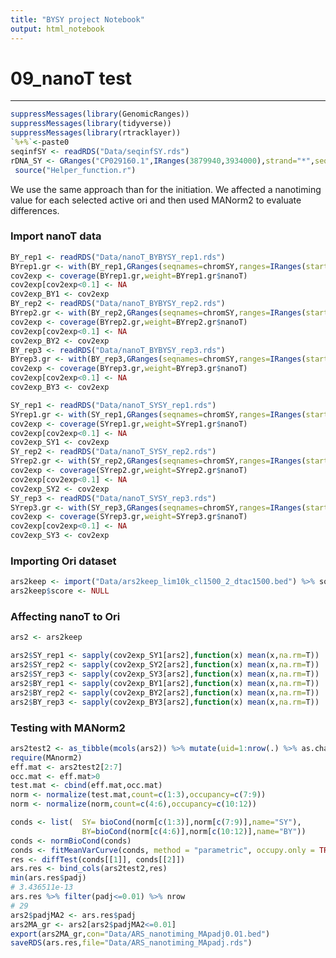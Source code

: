 ```yaml
---
title: "BYSY project Notebook"
output: html_notebook
---  
```

# 09_nanoT test  

***  

```r
suppressMessages(library(GenomicRanges))
suppressMessages(library(tidyverse))
suppressMessages(library(rtracklayer))
`%+%`<-paste0
seqinfSY <- readRDS("Data/seqinfSY.rds")
rDNA_SY <- GRanges("CP029160.1",IRanges(3879940,3934000),strand="*",seqinfo=seqinfSY)
 source("Helper_function.r")
```

We use the same approach than for the initiation. We affected a nanotiming value for each selected active ori and then used MANorm2 to evaluate differences.

### Import nanoT data
```r
BY_rep1 <- readRDS("Data/nanoT_BYBYSY_rep1.rds")
BYrep1.gr <- with(BY_rep1,GRanges(seqnames=chromSY,ranges=IRanges(start=startnSY,end=endnSY),strand="*",seqinfo=seqinfSY,nanoT=nanoTsc99))
cov2exp <- coverage(BYrep1.gr,weight=BYrep1.gr$nanoT)
cov2exp[cov2exp<0.1] <- NA
cov2exp_BY1 <- cov2exp
BY_rep2 <- readRDS("Data/nanoT_BYBYSY_rep2.rds")
BYrep2.gr <- with(BY_rep2,GRanges(seqnames=chromSY,ranges=IRanges(start=startnSY,end=endnSY),strand="*",seqinfo=seqinfSY,nanoT=nanoTsc99))
cov2exp <- coverage(BYrep2.gr,weight=BYrep2.gr$nanoT)
cov2exp[cov2exp<0.1] <- NA
cov2exp_BY2 <- cov2exp
BY_rep3 <- readRDS("Data/nanoT_BYBYSY_rep3.rds")
BYrep3.gr <- with(BY_rep3,GRanges(seqnames=chromSY,ranges=IRanges(start=startnSY,end=endnSY),strand="*",seqinfo=seqinfSY,nanoT=nanoTsc99))
cov2exp <- coverage(BYrep3.gr,weight=BYrep3.gr$nanoT)
cov2exp[cov2exp<0.1] <- NA
cov2exp_BY3 <- cov2exp

SY_rep1 <- readRDS("Data/nanoT_SYSY_rep1.rds")
SYrep1.gr <- with(SY_rep1,GRanges(seqnames=chromSY,ranges=IRanges(start=positions,end=positions+999),strand="*",seqinfo=seqinfSY,nanoT=nanoTsc99))
cov2exp <- coverage(SYrep1.gr,weight=SYrep1.gr$nanoT)
cov2exp[cov2exp<0.1] <- NA
cov2exp_SY1 <- cov2exp
SY_rep2 <- readRDS("Data/nanoT_SYSY_rep2.rds")
SYrep2.gr <- with(SY_rep2,GRanges(seqnames=chromSY,ranges=IRanges(start=positions,end=positions+999),strand="*",seqinfo=seqinfSY,nanoT=nanoTsc99))
cov2exp <- coverage(SYrep2.gr,weight=SYrep2.gr$nanoT)
cov2exp[cov2exp<0.1] <- NA
cov2exp_SY2 <- cov2exp
SY_rep3 <- readRDS("Data/nanoT_SYSY_rep3.rds")
SYrep3.gr <- with(SY_rep3,GRanges(seqnames=chromSY,ranges=IRanges(start=positions,end=positions+999),strand="*",seqinfo=seqinfSY,nanoT=nanoTsc99))
cov2exp <- coverage(SYrep3.gr,weight=SYrep3.gr$nanoT)
cov2exp[cov2exp<0.1] <- NA
cov2exp_SY3 <- cov2exp
```

### Importing Ori dataset
```r
ars2keep <- import("Data/ars2keep_lim10k_cl1500_2_dtac1500.bed") %>% sort
ars2keep$score <- NULL
```

### Affecting nanoT to Ori

```r
ars2 <- ars2keep

ars2$SY_rep1 <- sapply(cov2exp_SY1[ars2],function(x) mean(x,na.rm=T))
ars2$SY_rep2 <- sapply(cov2exp_SY2[ars2],function(x) mean(x,na.rm=T))
ars2$SY_rep3 <- sapply(cov2exp_SY3[ars2],function(x) mean(x,na.rm=T))
ars2$BY_rep1 <- sapply(cov2exp_BY1[ars2],function(x) mean(x,na.rm=T))
ars2$BY_rep2 <- sapply(cov2exp_BY2[ars2],function(x) mean(x,na.rm=T))
ars2$BY_rep3 <- sapply(cov2exp_BY3[ars2],function(x) mean(x,na.rm=T))
```

### Testing with MANorm2

```r
ars2test2 <- as_tibble(mcols(ars2)) %>% mutate(uid=1:nrow(.) %>% as.character)
require(MAnorm2)
eff.mat <- ars2test2[2:7]
occ.mat <- eff.mat>0
test.mat <- cbind(eff.mat,occ.mat)
norm <- normalize(test.mat,count=c(1:3),occupancy=c(7:9))
norm <- normalize(norm,count=c(4:6),occupancy=c(10:12))

conds <- list(	SY= bioCond(norm[c(1:3)],norm[c(7:9)],name="SY"),
				BY=bioCond(norm[c(4:6)],norm[c(10:12)],name="BY"))
conds <- normBioCond(conds)
conds <- fitMeanVarCurve(conds, method = "parametric", occupy.only = TRUE,init.coef = c(0.1, 10))
res <- diffTest(conds[[1]], conds[[2]])
ars.res <- bind_cols(ars2test2,res)
min(ars.res$padj)
# 3.436511e-13
ars.res %>% filter(padj<=0.01) %>% nrow
# 29 
ars2$padjMA2 <- ars.res$padj
ars2MA_gr <- ars2[ars2$padjMA2<=0.01]
export(ars2MA_gr,con="Data/ARS_nanotiming_MApadj0.01.bed")
saveRDS(ars.res,file="Data/ARS_nanotiming_MApadj.rds")
```
